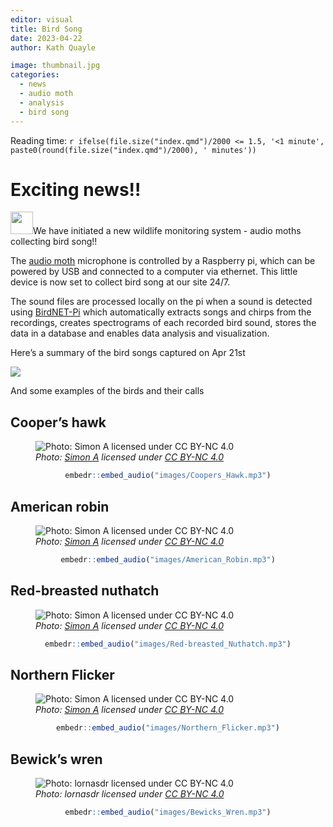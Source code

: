 ```yaml
---
editor: visual
title: Bird Song
date: 2023-04-22
author: Kath Quayle

image: thumbnail.jpg
categories:
  - news
  - audio moth
  - analysis
  - bird song
---
```


Reading time: `r ifelse(file.size("index.qmd")/2000 <= 1.5, '<1 minute', paste0(round(file.size("index.qmd")/2000), ' minutes'))`

# Exciting news!!

![](images/Birdsong-01.png){width="36"}We have initiated a new wildlife monitoring system - audio moths collecting bird song!!

The [audio moth](https://www.openacousticdevices.info/audiomoth) microphone is controlled by a Raspberry pi, which can be powered by USB and connected to a computer via ethernet. This little device is now set to collect bird song at our site 24/7.

The sound files are processed locally on the pi when a sound is detected using [BirdNET-Pi](https://github.com/mcguirepr89/BirdNET-Pi) which automatically extracts songs and chirps from the recordings, creates spectrograms of each recorded bird sound, stores the data in a database and enables data analysis and visualization.

Here's a summary of the bird songs captured on Apr 21st

![](images/paste-F8901428.png)

And some examples of the birds and their calls

## Cooper's hawk

![*Photo: [Simon A](https://inaturalist.ca/people/37277) licensed under [CC BY-NC 4.0](https://creativecommons.org/licenses/by-nc/4.0/)*](images/paste-A506767C.png)

<center>

```r
embedr::embed_audio("images/Coopers_Hawk.mp3")
```

</center>

## American robin

![*Photo: [Simon A](https://inaturalist.ca/people/37277) licensed under [CC BY-NC 4.0](https://creativecommons.org/licenses/by-nc/4.0/)*](images/paste-78A70BD3.png)

<center>
```r
embedr::embed_audio("images/American_Robin.mp3")

```
</center>

## Red-breasted nuthatch

![*Photo: [Simon A](https://inaturalist.ca/people/37277) licensed under [CC BY-NC 4.0](https://creativecommons.org/licenses/by-nc/4.0/)*](images/paste-18A0AE59.png)

<center>

```r
embedr::embed_audio("images/Red-breasted_Nuthatch.mp3")

```

</center>

## Northern Flicker

![*Photo: [Simon A](https://inaturalist.ca/people/37277) licensed under [CC BY-NC 4.0](https://creativecommons.org/licenses/by-nc/4.0/)*](images/paste-14C17AB5.png)

<center>

```r
embedr::embed_audio("images/Northern_Flicker.mp3")

```
</center>

## Bewick's wren

![*Photo: lornasdr licensed under [CC BY-NC 4.0](https://creativecommons.org/licenses/by-nc/4.0/)*](images/paste-C6B829BB.png)

<center>
```r
embedr::embed_audio("images/Bewicks_Wren.mp3")

```
</center>

